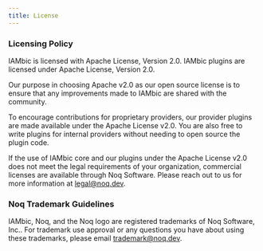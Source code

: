 ```yaml
---
title: License
---
```


### Licensing Policy

IAMbic is licensed with Apache License, Version 2.0. IAMbic plugins are licensed under Apache License, Version 2.0.

Our purpose in choosing Apache v2.0 as our open source license is to ensure that any improvements made to IAMbic are shared with the community.

To encourage contributions for proprietary providers, our provider plugins are made available under the Apache License v2.0.
You are also free to write plugins for internal providers without needing to open source the plugin code.

If the use of IAMbic core and our plugins under the Apache License v2.0 does not meet the legal requirements
of your organization, commercial licenses are available through Noq Software.
Please reach out to us for more information at legal@noq.dev.

### Noq Trademark Guidelines

IAMbic, Noq, and the Noq logo are registered trademarks of Noq Software, Inc..
For trademark use approval or any questions you have about using these trademarks, please email trademark@noq.dev.
